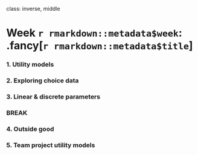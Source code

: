 
class: inverse, middle

# Week `r rmarkdown::metadata$week`: .fancy[`r rmarkdown::metadata$title`]

### 1. Utility models
### 2. Exploring choice data
### 3. Linear & discrete parameters

### BREAK

### 4. Outside good
### 5. Team project utility models
